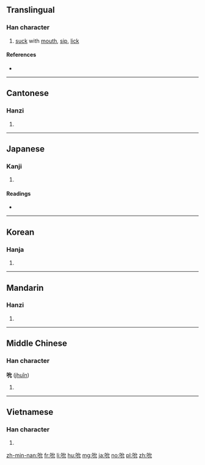 ==Translingual==

===Han character===
{{Han char|rn=30|rad=口|as=04|sn=7|four=63010|canj=RIHU|ids=⿰口允}}

# [[suck]] with [[mouth]], [[sip]], [[lick]]

====References====
* {{Han ref|kx=0178.200|dkj=03356|dj=0396.060|hdz=10597.040|uh=542E|ud=21550|bh=A76D|bd=42861}}

----

==Cantonese==

===Hanzi===
{{yue-hanzi|jyut=[[syun5]]|y=syun5}}

# {{defn|lang=yue|sort=口04}}

----

==Japanese==

===Kanji===
{{ja-kanji|grade=|rs=口04}}

# {{defn|lang=ja|sort=口04}}

====Readings====
* {{ja-readings|on=[[せん]] (sen), [[しゅん]] (shun)|kun=[[すう]] (suu)}}

----

==Korean==

===Hanja===
{{ko-hanja|hangeul=전|rv=jeon|mr=chŏn}}

# {{defn|lang=ko|sort=口04}}

----

==Mandarin==

===Hanzi===
{{cmn-hanzi|pin=[[shǔn]] ([[shun3]]), [[zī]] ([[zi1]])|wg=shun<sup>3</sup>, tzu<sup>1</sup>}}

# {{defn|lang=cmn|sort=口04}}

----

==Middle Chinese==

===Han character===
'''吮''' ([[jhuǐn]])

# {{defn|lang=ltc|sort=口04}}

----

==Vietnamese==

===Han character===
{{vi-hantu|[[duyện]], [[giỏn]], [[duyên]]|rs=口04}}

# {{defn|lang=vi|sort=口04}}

[[zh-min-nan:吮]]
[[fr:吮]]
[[li:吮]]
[[hu:吮]]
[[mg:吮]]
[[ja:吮]]
[[no:吮]]
[[pl:吮]]
[[zh:吮]]
